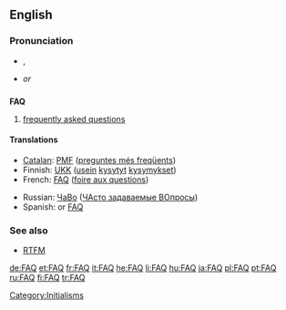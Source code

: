 {{selfref|For the Wiktionary FAQ, see [[Help:FAQ]].}}
==English==

===Pronunciation===
* {{a|UK|US}} {{IPA|/ɛf.eɪ.kjuː/|/fæk/}}, {{SAMPA|/Ef.eI.jku:/|/f{k/}}
* {{rhymes|uː}} ''or'' {{rhymes|æk}}

==={{acronym}}===
{{wikipedia}}
'''FAQ'''

# [[frequently asked questions]]

====Translations====
{{trans-top|Frequently Asked Questions}}
*[[Catalan]]: [[PMF]] ([[preguntes més freqüents]])
*Finnish: [[UKK]] ([[usein]] [[kysyä|kysytyt]] [[kysymys|kysymykset]])
*French: [[FAQ]] ([[foire aux questions]]) {{f}}
{{trans-mid}}
*Russian: [[ЧаВо]] ([[ЧАсто задаваемые ВОпросы]])
*Spanish: {{t-|es|PUF|f|p}} or [[FAQ]]
{{trans-bottom}}

===See also===
* [[RTFM]]

[[Category:Initialisms]]

[[de:FAQ]]
[[et:FAQ]]
[[fr:FAQ]]
[[it:FAQ]]
[[he:FAQ]]
[[li:FAQ]]
[[hu:FAQ]]
[[ja:FAQ]]
[[pl:FAQ]]
[[pt:FAQ]]
[[ru:FAQ]]
[[fi:FAQ]]
[[tr:FAQ]]